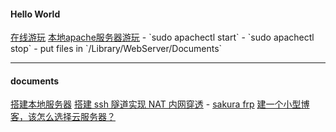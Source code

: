 ==== Hello World ====
[[local:../docs/Game/index.html|在线游玩]]
[[http://localhost/Project1/|本地apache服务器游玩]]
- `sudo apachectl start`
- `sudo apachectl stop`
- put files in `/Library/WebServer/Documents`

----

==== documents ====
[[https://blog.csdn.net/ebalZhang/article/details/50010741|搭建本地服务器]]
[[https://my.oschina.net/u/3772926/blog/1649345|搭建 ssh 隧道实现 NAT 内网穿透]]
- [[https://www.natfrp.com/|sakura frp]]
[[https://www.zhihu.com/question/373223848/answer/1028518850|建一个小型博客，该怎么选择云服务器？]]
